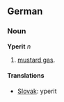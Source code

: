 ==German==
===Noun===
'''Yperit''' ''n''
# [[mustard gas]].
==== Translations ====
* [[Slovak]]: yperit